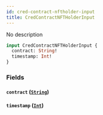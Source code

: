 ```yaml
---
id: cred-contract-nftholder-input
title: CredContractNFTHolderInput
---
```



No description

```graphql
input CredContractNFTHolderInput {
  contract: String!
  timestamp: Int!
}
```


### Fields

#### `contract` ([`String`](../../references/scalars/string))




#### `timestamp` ([`Int`](../../references/scalars/int))






